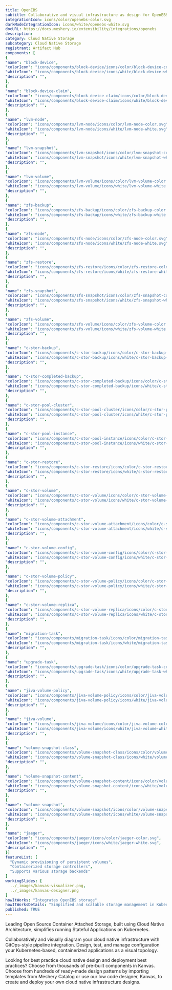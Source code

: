 ```yaml
---
title: OpenEBS
subtitle: Collaborative and visual infrastructure as design for OpenEBS
integrationIcon: icons/color/openebs-color.svg
darkModeIntegrationIcon: icons/white/openebs-white.svg
docURL: https://docs.meshery.io/extensibility/integrations/openebs
description: 
category: Cloud Native Storage
subcategory: Cloud Native Storage
registrant: Artifact Hub
components: [
{
"name": "block-device",
"colorIcon": "icons/components/block-device/icons/color/block-device-color.svg",
"whiteIcon": "icons/components/block-device/icons/white/block-device-white.svg",
"description": "",
},
{
"name": "block-device-claim",
"colorIcon": "icons/components/block-device-claim/icons/color/block-device-claim-color.svg",
"whiteIcon": "icons/components/block-device-claim/icons/white/block-device-claim-white.svg",
"description": "",
},
{
"name": "lvm-node",
"colorIcon": "icons/components/lvm-node/icons/color/lvm-node-color.svg",
"whiteIcon": "icons/components/lvm-node/icons/white/lvm-node-white.svg",
"description": "",
},
{
"name": "lvm-snapshot",
"colorIcon": "icons/components/lvm-snapshot/icons/color/lvm-snapshot-color.svg",
"whiteIcon": "icons/components/lvm-snapshot/icons/white/lvm-snapshot-white.svg",
"description": "",
},
{
"name": "lvm-volume",
"colorIcon": "icons/components/lvm-volume/icons/color/lvm-volume-color.svg",
"whiteIcon": "icons/components/lvm-volume/icons/white/lvm-volume-white.svg",
"description": "",
},
{
"name": "zfs-backup",
"colorIcon": "icons/components/zfs-backup/icons/color/zfs-backup-color.svg",
"whiteIcon": "icons/components/zfs-backup/icons/white/zfs-backup-white.svg",
"description": "",
},
{
"name": "zfs-node",
"colorIcon": "icons/components/zfs-node/icons/color/zfs-node-color.svg",
"whiteIcon": "icons/components/zfs-node/icons/white/zfs-node-white.svg",
"description": "",
},
{
"name": "zfs-restore",
"colorIcon": "icons/components/zfs-restore/icons/color/zfs-restore-color.svg",
"whiteIcon": "icons/components/zfs-restore/icons/white/zfs-restore-white.svg",
"description": "",
},
{
"name": "zfs-snapshot",
"colorIcon": "icons/components/zfs-snapshot/icons/color/zfs-snapshot-color.svg",
"whiteIcon": "icons/components/zfs-snapshot/icons/white/zfs-snapshot-white.svg",
"description": "",
},
{
"name": "zfs-volume",
"colorIcon": "icons/components/zfs-volume/icons/color/zfs-volume-color.svg",
"whiteIcon": "icons/components/zfs-volume/icons/white/zfs-volume-white.svg",
"description": "",
},
{
"name": "c-stor-backup",
"colorIcon": "icons/components/c-stor-backup/icons/color/c-stor-backup-color.svg",
"whiteIcon": "icons/components/c-stor-backup/icons/white/c-stor-backup-white.svg",
"description": "",
},
{
"name": "c-stor-completed-backup",
"colorIcon": "icons/components/c-stor-completed-backup/icons/color/c-stor-completed-backup-color.svg",
"whiteIcon": "icons/components/c-stor-completed-backup/icons/white/c-stor-completed-backup-white.svg",
"description": "",
},
{
"name": "c-stor-pool-cluster",
"colorIcon": "icons/components/c-stor-pool-cluster/icons/color/c-stor-pool-cluster-color.svg",
"whiteIcon": "icons/components/c-stor-pool-cluster/icons/white/c-stor-pool-cluster-white.svg",
"description": "",
},
{
"name": "c-stor-pool-instance",
"colorIcon": "icons/components/c-stor-pool-instance/icons/color/c-stor-pool-instance-color.svg",
"whiteIcon": "icons/components/c-stor-pool-instance/icons/white/c-stor-pool-instance-white.svg",
"description": "",
},
{
"name": "c-stor-restore",
"colorIcon": "icons/components/c-stor-restore/icons/color/c-stor-restore-color.svg",
"whiteIcon": "icons/components/c-stor-restore/icons/white/c-stor-restore-white.svg",
"description": "",
},
{
"name": "c-stor-volume",
"colorIcon": "icons/components/c-stor-volume/icons/color/c-stor-volume-color.svg",
"whiteIcon": "icons/components/c-stor-volume/icons/white/c-stor-volume-white.svg",
"description": "",
},
{
"name": "c-stor-volume-attachment",
"colorIcon": "icons/components/c-stor-volume-attachment/icons/color/c-stor-volume-attachment-color.svg",
"whiteIcon": "icons/components/c-stor-volume-attachment/icons/white/c-stor-volume-attachment-white.svg",
"description": "",
},
{
"name": "c-stor-volume-config",
"colorIcon": "icons/components/c-stor-volume-config/icons/color/c-stor-volume-config-color.svg",
"whiteIcon": "icons/components/c-stor-volume-config/icons/white/c-stor-volume-config-white.svg",
"description": "",
},
{
"name": "c-stor-volume-policy",
"colorIcon": "icons/components/c-stor-volume-policy/icons/color/c-stor-volume-policy-color.svg",
"whiteIcon": "icons/components/c-stor-volume-policy/icons/white/c-stor-volume-policy-white.svg",
"description": "",
},
{
"name": "c-stor-volume-replica",
"colorIcon": "icons/components/c-stor-volume-replica/icons/color/c-stor-volume-replica-color.svg",
"whiteIcon": "icons/components/c-stor-volume-replica/icons/white/c-stor-volume-replica-white.svg",
"description": "",
},
{
"name": "migration-task",
"colorIcon": "icons/components/migration-task/icons/color/migration-task-color.svg",
"whiteIcon": "icons/components/migration-task/icons/white/migration-task-white.svg",
"description": "",
},
{
"name": "upgrade-task",
"colorIcon": "icons/components/upgrade-task/icons/color/upgrade-task-color.svg",
"whiteIcon": "icons/components/upgrade-task/icons/white/upgrade-task-white.svg",
"description": "",
},
{
"name": "jiva-volume-policy",
"colorIcon": "icons/components/jiva-volume-policy/icons/color/jiva-volume-policy-color.svg",
"whiteIcon": "icons/components/jiva-volume-policy/icons/white/jiva-volume-policy-white.svg",
"description": "",
},
{
"name": "jiva-volume",
"colorIcon": "icons/components/jiva-volume/icons/color/jiva-volume-color.svg",
"whiteIcon": "icons/components/jiva-volume/icons/white/jiva-volume-white.svg",
"description": "",
},
{
"name": "volume-snapshot-class",
"colorIcon": "icons/components/volume-snapshot-class/icons/color/volume-snapshot-class-color.svg",
"whiteIcon": "icons/components/volume-snapshot-class/icons/white/volume-snapshot-class-white.svg",
"description": "",
},
{
"name": "volume-snapshot-content",
"colorIcon": "icons/components/volume-snapshot-content/icons/color/volume-snapshot-content-color.svg",
"whiteIcon": "icons/components/volume-snapshot-content/icons/white/volume-snapshot-content-white.svg",
"description": "",
},
{
"name": "volume-snapshot",
"colorIcon": "icons/components/volume-snapshot/icons/color/volume-snapshot-color.svg",
"whiteIcon": "icons/components/volume-snapshot/icons/white/volume-snapshot-white.svg",
"description": "",
},
{
"name": "jaeger",
"colorIcon": "icons/components/jaeger/icons/color/jaeger-color.svg",
"whiteIcon": "icons/components/jaeger/icons/white/jaeger-white.svg",
"description": "",
}]
featureList: [
  "Dynamic provisioning of persistent volumes",
  "Containerized storage controllers",
  "Supports various storage backends"
]
workingSlides: [
  ../_images/kanvas-visualizer.png,
  ../_images/kanvas-designer.png
]
howItWorks: "Integrates OpenEBS storage"
howItWorksDetails: "Simplified and scalable storage management in Kubernetes"
published: TRUE
---
```

<p>
Leading Open Source Container Attached Storage, built using Cloud Native Architecture, simplifies running Stateful Applications on Kubernetes.
</p>
<p>
    Collaboratively and visually diagram your cloud native infrastructure with GitOps-style pipeline integration. Design, test, and manage configuration your Kubernetes-based, containerized applications as a visual topology.
</p>
<p>
    Looking for best practice cloud native design and deployment best practices? Choose from thousands of pre-built components in Kanvas. Choose from hundreds of ready-made design patterns by importing templates from Meshery Catalog or use our low code designer, Kanvas, to create and deploy your own cloud native infrastructure designs.
</p>
